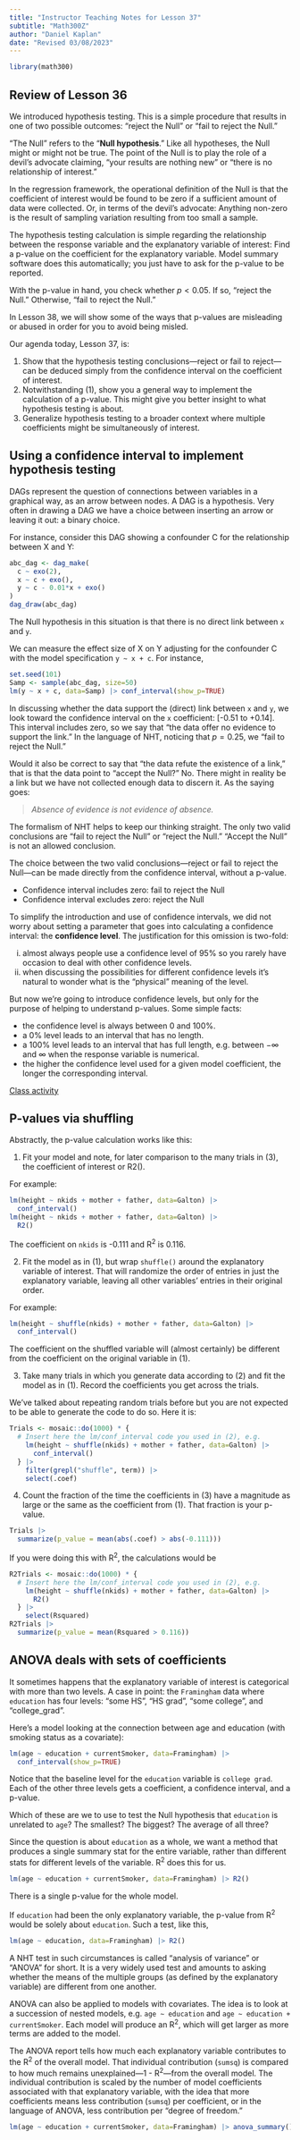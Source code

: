 ```yaml
---
title: "Instructor Teaching Notes for Lesson 37"
subtitle: "Math300Z"
author: "Daniel Kaplan"
date: "Revised 03/08/2023"
---
```



```r
library(math300)
```

## Review of Lesson 36

We introduced hypothesis testing. This is a simple procedure that results in one of two possible outcomes: "reject the Null" or "fail to reject the Null."

"The Null" refers to the "**Null hypothesis**." Like all hypotheses, the Null might or might not be true. The point of the Null is to play the role of a devil's advocate claiming, "your results are nothing new" or "there is no relationship of interest."

In the regression framework, the operational definition of the Null is that the coefficient of interest would be found to be zero if a sufficient amount of data were collected. Or, in terms of the devil's advocate: Anything non-zero is the result of sampling variation resulting from too small a sample.

The hypothesis testing calculation is simple regarding the relationship between the response variable and the explanatory variable of interest: Find a p-value on the coefficient for the explanatory variable. Model summary software does this automatically; you just have to ask for the p-value to be reported.

With the p-value in hand, you check whether $p < 0.05$. If so, "reject the Null." Otherwise, "fail to reject the Null."

In Lesson 38, we will show some of the ways that p-values are misleading or abused in order for you to avoid being misled.

Our agenda today, Lesson 37, is:

1. Show that the hypothesis testing conclusions---reject or fail to reject---can be deduced simply from the confidence interval on the coefficient of interest.
2. Notwithstanding (1), show you a general way to implement the calculation of a p-value. This might give you better insight to what hypothesis testing is about.
3. Generalize hypothesis testing to a broader context where multiple coefficients might be simultaneously of interest.

## Using a confidence interval to implement hypothesis testing

DAGs represent the question of connections between variables in a graphical way, as an arrow between nodes. A DAG is a hypothesis. Very often in drawing a DAG we have a choice between inserting an arrow or leaving it out: a binary choice.

For instance, consider this DAG showing a confounder C for the relationship between X and Y: 

```r
abc_dag <- dag_make(
  c ~ exo(2),
  x ~ c + exo(), 
  y ~ c - 0.01*x + exo()
)
dag_draw(abc_dag)
```

The Null hypothesis in this situation is that there is no direct link between `x` and `y`. 

We can measure the effect size of X on Y adjusting for the confounder C with the model specification `y ~ x + c`. For instance,

```r
set.seed(101)
Samp <- sample(abc_dag, size=50)
lm(y ~ x + c, data=Samp) |> conf_interval(show_p=TRUE)
```

In discussing whether the data support the (direct) link between `x` and `y`, we look toward the confidence interval on the `x` coefficient: [-0.51 to +0.14]. This interval includes zero, so we say that "the data offer no evidence to support the link." In the language of NHT, noticing that $p = 0.25$, we "fail to reject the Null." 

Would it also be correct to say that "the data refute the existence of a link," that is that the data point to "accept the Null?" No. There might in reality be a link but we have not collected enough data to discern it. As the saying goes:

> *Absence of evidence is not evidence of absence.*

The formalism of NHT helps to keep our thinking straight. The only two valid conclusions are "fail to reject the Null" or "reject the Null." "Accept the Null" is not an allowed conclusion.

The choice between the two valid conclusions---reject or fail to reject the Null---can be made directly from the confidence interval, without a p-value.

- Confidence interval includes zero: fail to reject the Null
- Confidence interval excludes zero: reject the Null

To simplify the introduction and use of confidence intervals, we did not worry about setting a parameter that goes into calculating a confidence interval: the **confidence level**. The justification for this omission is two-fold:

i. almost always people use a confidence level of 95% so you rarely have occasion to deal with other confidence levels. 
ii. when discussing the possibilities for different confidence levels it's natural to wonder what is the "physical" meaning of the level.

But now we're going to introduce confidence levels, but only for the purpose of helping to understand p-values. Some simple facts:

- the confidence level is always between 0 and 100%. 
- a 0% level leads to an interval that has no length.
- a 100% level leads to an interval that has full length, e.g. between $-\infty$ and $\infty$ when the response variable is numerical.
- the higher the confidence level used for a given model coefficient, the longer the corresponding interval. 

[Class activity](confidence-levels.html)

## P-values via shuffling

Abstractly, the p-value calculation works like this:

1. Fit your model and note, for later comparison to the many trials in (3), the coefficient of interest or R2().

For example:
```r
lm(height ~ nkids + mother + father, data=Galton) |> 
  conf_interval()
lm(height ~ nkids + mother + father, data=Galton) |> 
  R2()

```
The coefficient on `nkids` is -0.111 and R^2^ is 0.116. 

2. Fit the model as in (1), but wrap `shuffle()` around the explanatory variable of interest. That will randomize the order of entries in just the explanatory variable, leaving all other variables' entries in their original order.

For example:
```r
lm(height ~ shuffle(nkids) + mother + father, data=Galton) |> 
  conf_interval()
```

The coefficient on the shuffled variable will (almost certainly) be different from the coefficient on the original variable in (1).


3. Take many trials in which you generate data according to (2) and fit the model as in (1). Record the coefficients you get across the trials.

We've talked about repeating random trials before but you are not expected to be able to generate the code to do so. Here it is:

```r
Trials <- mosaic::do(1000) * {
  # Insert here the lm/conf_interval code you used in (2), e.g.
    lm(height ~ shuffle(nkids) + mother + father, data=Galton) |> 
      conf_interval() 
  } |>
    filter(grepl("shuffle", term)) |> 
    select(.coef)
```

4. Count the fraction of the time the coefficients in (3) have a magnitude as large or the same as the coefficient from (1). That fraction is your p-value.

```r
Trials |>
  summarize(p_value = mean(abs(.coef) > abs(-0.111)))
```
If you were doing this with R^2^, the calculations would be

```r
R2Trials <- mosaic::do(1000) * {
  # Insert here the lm/conf_interval code you used in (2), e.g.
    lm(height ~ shuffle(nkids) + mother + father, data=Galton) |> 
      R2() 
  } |>
    select(Rsquared)
R2Trials |>
  summarize(p_value = mean(Rsquared > 0.116))
```
            
## ANOVA deals with sets of coefficients

It sometimes happens that the explanatory variable of interest is categorical with more than two levels. A case in point: the `Framingham` data where `education` has four levels: "some HS", "HS grad", "some college", and "college_grad".

Here's a model looking at the connection between age and education (with smoking status as a covariate):

```r
lm(age ~ education + currentSmoker, data=Framingham) |> 
  conf_interval(show_p=TRUE)
```

Notice that the baseline level for the `education` variable is `college grad`. Each of the other three levels gets a coefficient, a confidence interval, and a p-value.

Which of these are we to use to test the Null hypothesis that `education` is unrelated to `age`? The smallest? The biggest? The average of all three?

Since the question is about `education` as a whole, we want a method that produces a single summary stat for the entire variable, rather than different stats for different levels of the variable. R^2^ does this for us. 
```r
lm(age ~ education + currentSmoker, data=Framingham) |> R2()
```
There is a single p-value for the whole model. 

If `education` had been the only explanatory variable, the p-value from R^2^ would be solely about `education`. Such a test, like this,

```r
lm(age ~ education, data=Framingham) |> R2()
```

A NHT test in such circumstances is called "analysis of variance" or "ANOVA" for short. It is a very widely used test and amounts to asking whether the means of the multiple groups (as defined by the explanatory variable) are different from one another.

ANOVA can also be applied to models with covariates. The idea is to look at a succession of nested models, e.g. `age ~ education` and `age ~ education + currentSmoker`. Each model will produce an R^2^, which will get larger as more terms are added to the model. 

The ANOVA report tells how much each explanatory variable contributes to the R^2^ of the overall model. That individual contribution (`sumsq`) is compared to how much remains unexplained---1 - R^2^---from the overall model. The individual contribution is scaled by the number of model coefficients associated with that explanatory variable, with the idea that more coefficients means less contribution (`sumsq`) per coefficient, or in the language of ANOVA, less contribution per "degree of freedom."

```r
lm(age ~ education + currentSmoker, data=Framingham) |> anova_summary()
```

